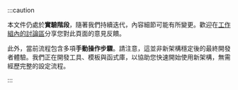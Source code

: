 :::caution

本文件仍處於**實驗階段**，隨著我們持續迭代，內容細節可能有所變更。歡迎在[工作組內的討論區](https://github.com/reactwg/react-native-new-architecture/discussions/8)分享您對此頁面的意見反饋。

此外，當前流程包含多項**手動操作步驟**。請注意，這並非新架構穩定後的最終開發者體驗。我們正在開發工具、模板與函式庫，以協助您快速開始使用新架構，無需經歷完整的設定流程。

:::